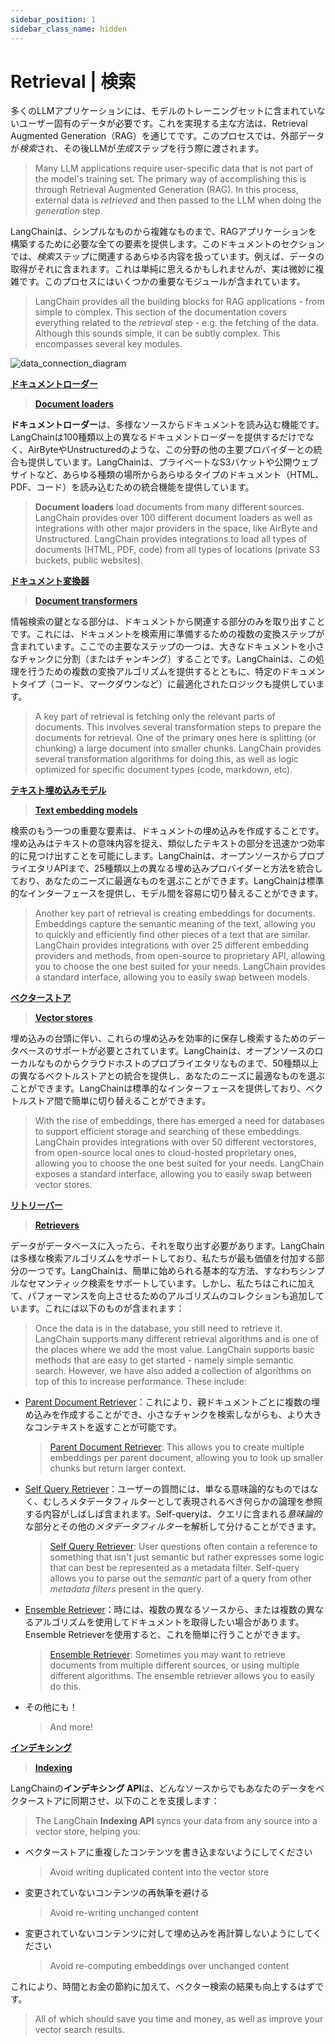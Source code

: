 ```yaml
---
sidebar_position: 1
sidebar_class_name: hidden
---
```


# Retrieval | 検索

多くのLLMアプリケーションには、モデルのトレーニングセットに含まれていないユーザー固有のデータが必要です。これを実現する主な方法は、Retrieval Augmented Generation（RAG）を通じてです。このプロセスでは、外部データが*検索*され、その後LLMが*生成*ステップを行う際に渡されます。

> Many LLM applications require user-specific data that is not part of the model's training set.
> The primary way of accomplishing this is through Retrieval Augmented Generation (RAG).
> In this process, external data is *retrieved* and then passed to the LLM when doing the *generation* step.

LangChainは、シンプルなものから複雑なものまで、RAGアプリケーションを構築するために必要な全ての要素を提供します。このドキュメントのセクションでは、*検索*ステップに関連するあらゆる内容を扱っています。例えば、データの取得がそれに含まれます。これは単純に思えるかもしれませんが、実は微妙に複雑です。このプロセスにはいくつかの重要なモジュールが含まれています。

> LangChain provides all the building blocks for RAG applications - from simple to complex.
> This section of the documentation covers everything related to the *retrieval* step - e.g. the fetching of the data.
> Although this sounds simple, it can be subtly complex.
> This encompasses several key modules.

![data\_connection\_diagram](/img/data_connection.jpg)

**[ドキュメントローダー](/docs/modules/data_connection/document_loaders/)**

> **[Document loaders](/docs/modules/data_connection/document_loaders/)**

**ドキュメントローダー**は、多様なソースからドキュメントを読み込む機能です。LangChainは100種類以上の異なるドキュメントローダーを提供するだけでなく、AirByteやUnstructuredのような、この分野の他の主要プロバイダーとの統合も提供しています。LangChainは、プライベートなS3バケットや公開ウェブサイトなど、あらゆる種類の場所からあらゆるタイプのドキュメント（HTML、PDF、コード）を読み込むための統合機能を提供しています。

> **Document loaders** load documents from many different sources.
> LangChain provides over 100 different document loaders as well as integrations with other major providers in the space,
> like AirByte and Unstructured.
> LangChain provides integrations to load all types of documents (HTML, PDF, code) from all types of locations (private S3 buckets, public websites).

**[ドキュメント変換器](/docs/modules/data_connection/document_transformers/)**

> **[Document transformers](/docs/modules/data_connection/document_transformers/)**

情報検索の鍵となる部分は、ドキュメントから関連する部分のみを取り出すことです。これには、ドキュメントを検索用に準備するための複数の変換ステップが含まれています。ここでの主要なステップの一つは、大きなドキュメントを小さなチャンクに分割（またはチャンキング）することです。LangChainは、この処理を行うための複数の変換アルゴリズムを提供するとともに、特定のドキュメントタイプ（コード、マークダウンなど）に最適化されたロジックも提供しています。

> A key part of retrieval is fetching only the relevant parts of documents.
> This involves several transformation steps to prepare the documents for retrieval.
> One of the primary ones here is splitting (or chunking) a large document into smaller chunks.
> LangChain provides several transformation algorithms for doing this, as well as logic optimized for specific document types (code, markdown, etc).

**[テキスト埋め込みモデル](/docs/modules/data_connection/text_embedding/)**

> **[Text embedding models](/docs/modules/data_connection/text_embedding/)**

検索のもう一つの重要な要素は、ドキュメントの埋め込みを作成することです。埋め込みはテキストの意味内容を捉え、類似したテキストの部分を迅速かつ効率的に見つけ出すことを可能にします。LangChainは、オープンソースからプロプライエタリAPIまで、25種類以上の異なる埋め込みプロバイダーと方法を統合しており、あなたのニーズに最適なものを選ぶことができます。LangChainは標準的なインターフェースを提供し、モデル間を容易に切り替えることができます。

> Another key part of retrieval is creating embeddings for documents.
> Embeddings capture the semantic meaning of the text, allowing you to quickly and
> efficiently find other pieces of a text that are similar.
> LangChain provides integrations with over 25 different embedding providers and methods,
> from open-source to proprietary API,
> allowing you to choose the one best suited for your needs.
> LangChain provides a standard interface, allowing you to easily swap between models.

**[ベクターストア](/docs/modules/data_connection/vectorstores/)**

> **[Vector stores](/docs/modules/data_connection/vectorstores/)**

埋め込みの台頭に伴い、これらの埋め込みを効率的に保存し検索するためのデータベースのサポートが必要とされています。LangChainは、オープンソースのローカルなものからクラウドホストのプロプライエタリなものまで、50種類以上の異なるベクトルストアとの統合を提供し、あなたのニーズに最適なものを選ぶことができます。LangChainは標準的なインターフェースを提供しており、ベクトルストア間で簡単に切り替えることができます。

> With the rise of embeddings, there has emerged a need for databases to support efficient storage and searching of these embeddings.
> LangChain provides integrations with over 50 different vectorstores, from open-source local ones to cloud-hosted proprietary ones,
> allowing you to choose the one best suited for your needs.
> LangChain exposes a standard interface, allowing you to easily swap between vector stores.

**[リトリーバー](/docs/modules/data_connection/retrievers/)**

> **[Retrievers](/docs/modules/data_connection/retrievers/)**

データがデータベースに入ったら、それを取り出す必要があります。LangChainは多様な検索アルゴリズムをサポートしており、私たちが最も価値を付加する部分の一つです。LangChainは、簡単に始められる基本的な方法、すなわちシンプルなセマンティック検索をサポートしています。しかし、私たちはこれに加えて、パフォーマンスを向上させるためのアルゴリズムのコレクションも追加しています。これには以下のものが含まれます：

> Once the data is in the database, you still need to retrieve it.
> LangChain supports many different retrieval algorithms and is one of the places where we add the most value.
> LangChain supports basic methods that are easy to get started - namely simple semantic search.
> However, we have also added a collection of algorithms on top of this to increase performance.
> These include:

* [Parent Document Retriever](/docs/modules/data_connection/retrievers/parent_document_retriever)：これにより、親ドキュメントごとに複数の埋め込みを作成することができ、小さなチャンクを検索しながらも、より大きなコンテキストを返すことが可能です。
  > [Parent Document Retriever](/docs/modules/data_connection/retrievers/parent_document_retriever): This allows you to create multiple embeddings per parent document, allowing you to look up smaller chunks but return larger context.
* [Self Query Retriever](/docs/modules/data_connection/retrievers/self_query)：ユーザーの質問には、単なる意味論的なものではなく、むしろメタデータフィルターとして表現されるべき何らかの論理を参照する内容がしばしば含まれます。Self-queryは、クエリに含まれる*意味論的*な部分とその他の*メタデータフィルター*を解析して分けることができます。
  > [Self Query Retriever](/docs/modules/data_connection/retrievers/self_query): User questions often contain a reference to something that isn't just semantic but rather expresses some logic that can best be represented as a metadata filter. Self-query allows you to parse out the *semantic* part of a query from other *metadata filters* present in the query.
* [Ensemble Retriever](/docs/modules/data_connection/retrievers/ensemble)：時には、複数の異なるソースから、または複数の異なるアルゴリズムを使用してドキュメントを取得したい場合があります。Ensemble Retrieverを使用すると、これを簡単に行うことができます。
  > [Ensemble Retriever](/docs/modules/data_connection/retrievers/ensemble): Sometimes you may want to retrieve documents from multiple different sources, or using multiple different algorithms. The ensemble retriever allows you to easily do this.
* その他にも！
  > And more!

**[インデキシング](/docs/modules/data_connection/indexing)**

> **[Indexing](/docs/modules/data_connection/indexing)**

LangChainの**インデキシング API**は、どんなソースからでもあなたのデータをベクターストアに同期させ、以下のことを支援します：

> The LangChain **Indexing API** syncs your data from any source into a vector store,
> helping you:

* ベクターストアに重複したコンテンツを書き込まないようにしてください
  > Avoid writing duplicated content into the vector store
* 変更されていないコンテンツの再執筆を避ける
  > Avoid re-writing unchanged content
* 変更されていないコンテンツに対して埋め込みを再計算しないようにしてください
  > Avoid re-computing embeddings over unchanged content

これにより、時間とお金の節約に加えて、ベクター検索の結果も向上するはずです。

> All of which should save you time and money, as well as improve your vector search results.
